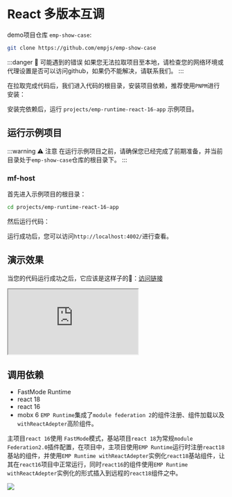 
# React 多版本互调

demo项目仓库 `emp-show-case`:

```bash
git clone https://github.com/empjs/emp-show-case
```

:::danger 🚨 可能遇到的错误
如果您无法拉取项目至本地，请检查您的网络环境或代理设置是否可以访问github，如果仍不能解决，请联系我们。
:::

在拉取完成代码后，我们进入代码的根目录，安装项目依赖，推荐使用`PNPM`进行安装：

<PackageManagerTabs command="install" />

安装完依赖后，运行 `projects/emp-runtime-react-16-app` 示例项目。

## 运行示例项目

:::warning ⚠️ 注意
在运行示例项目之前，请确保您已经完成了前期准备，并当前目录处于`emp-show-case`仓库的根目录下。
:::

### mf-host

首先进入示例项目的根目录：

```bash
cd projects/emp-runtime-react-16-app
```

然后运行代码：
<PackageManagerTabs command="dev" />

运行成功后，您可以访问`http://localhost:4002/`进行查看。


## 演示效果

当您的代码运行成功之后，它应该是这样子的🤩：<a target='_blank' href='https://df-react.sc.empjs.dev/app/'>访问链接</a>

<iframe src="https://df-react.sc.empjs.dev/app/"
  style={{width: '100%', height: '1100px', border: `20px solid #aaa`, borderRadius: '4px', overflow: 'hidden'}}
  title="mf-host"
></iframe>

## 调用依赖 
+ FastMode Runtime
+ react 18
+ react 16 
+ mobx 6
`EMP Runtime`集成了`module federation 2`的组件注册、组件加载以及`withReactAdepter`高阶组件。

主项目`react 16`使用 `FastMode`模式，基站项目`react 18`为常规`module Federation2.0`插件配置，在项目中，主项目使用`EMP Runtime`运行时注册`react18`基站的组件，并使用`EMP Runtime withReactAdepter`实例化`react18`基站组件，让其在`react16`项目中正常运行，同时`react16`的组件使用`EMP Runtime withReactAdepter`实例化的形式插入到远程的`react18`组件之中。

<img src="https://hd-static.yystatic.com/0009975609517240969.png" />